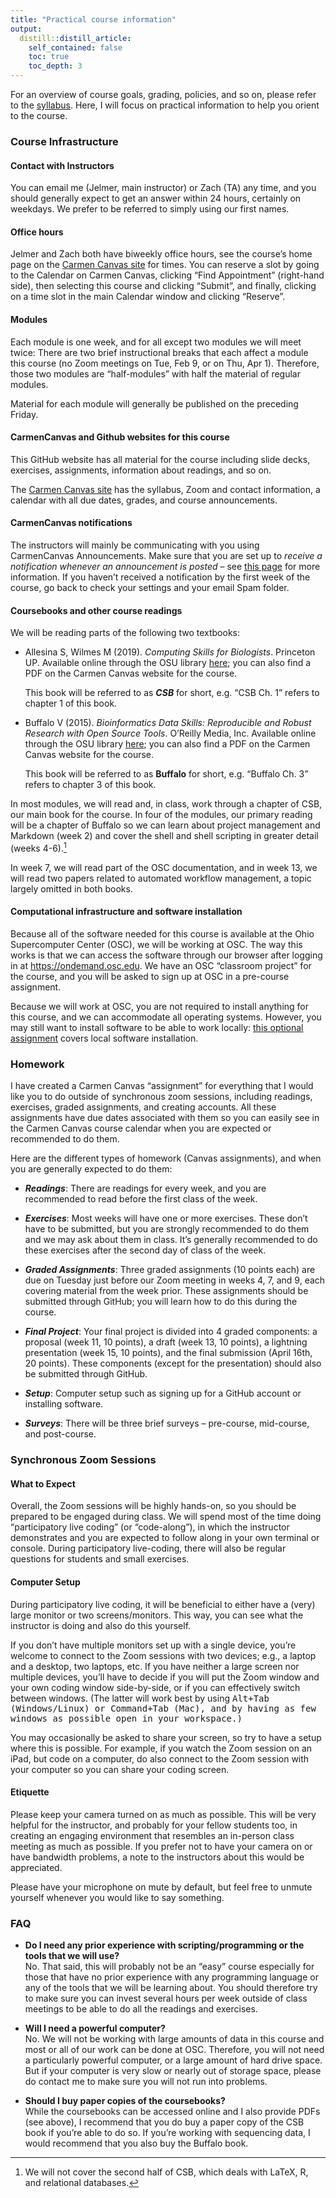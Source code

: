 ```yaml
---
title: "Practical course information"
output:
  distill::distill_article:
    self_contained: false
    toc: true
    toc_depth: 3
---
```


For an overview of course goals, grading, policies, and so on,
please refer to the [syllabus](https://osu.instructure.com/courses/94975/assignments/syllabus).
Here, I will focus on practical information to help you orient to the course.

### Course Infrastructure

#### Contact with Instructors

You can email me (Jelmer, main instructor) or Zach (TA) any time,
and you should generally expect to get an answer within 24 hours,
certainly on weekdays.
We prefer to be referred to simply using our first names.

#### Office hours

Jelmer and Zach both have biweekly office hours,
see the course's home page on the
[Carmen Canvas site](https://osu.instructure.com/courses/94975) for times.
You can reserve a slot by going to the Calendar on Carmen Canvas,
clicking "Find Appointment" (right-hand side),
then selecting this course and clicking "Submit", and finally,
clicking on a time slot in the main Calendar window and clicking "Reserve".

#### Modules

Each module is one week, and for all except two modules we will meet twice:
There are two brief instructional breaks that each affect a module this course
(no Zoom meetings on Tue, Feb 9, or on Thu, Apr 1).
Therefore, those two modules are "half-modules"
with half the material of regular modules.

Material for each module will generally be published on the preceding Friday. 

#### CarmenCanvas and Github websites for this course

This GitHub website has all material for the course including
slide decks, exercises, assignments, information about readings, and so on.

The [Carmen Canvas site](https://osu.instructure.com/courses/94975)
has the syllabus, Zoom and contact information, a calendar with all due dates,
grades, and course announcements.

#### CarmenCanvas notifications

The instructors will mainly be communicating with you using CarmenCanvas Announcements.
Make sure that you are set up to
*receive a notification whenever an announcement is posted* -- see
[this page](https://teaching.resources.osu.edu/toolsets/carmencanvas/guides/carmen-notification-preferences)
for more information.
If you haven't received a notification by the first week of the course,
go back to check your settings and your email Spam folder.

#### Coursebooks and other course readings

We will be reading parts of the following two textbooks:

- Allesina S, Wilmes M (2019). *Computing Skills for Biologists*. Princeton UP.
  Available online through the OSU library
  [here](https://library.ohio-state.edu/record=b8624007~S7);
  you can also find a PDF on the Carmen Canvas website for the course.
  
  This book will be referred to as **_CSB_** for short,
  e.g. "CSB Ch. 1" refers to chapter 1 of this book.

- Buffalo V (2015).
  *Bioinformatics Data Skills: Reproducible and Robust Research with Open Source Tools*.
  O'Reilly Media, Inc.
  Available online through the OSU library
  [here](https://library.ohio-state.edu/record=b9145445~S7);
  you can also find a PDF on the Carmen Canvas website for the course.
  
  This book will be referred to as **Buffalo** for short,
  e.g. "Buffalo Ch. 3" refers to chapter 3 of this book. 

In most modules, we will read and, in class, work through a chapter of CSB,
our main book for the course.
In four of the modules, our primary reading will be a chapter of Buffalo so we
can learn about project management and Markdown (week 2) and cover the shell and
shell scripting in greater detail (weeks 4-6).[^1]

In week 7, we will read part of the OSC documentation,
and in week 13, we will read two papers related to automated workflow management,
a topic largely omitted in both books.

[^1]: We will not cover the second half of CSB, which deals with LaTeX, R,
      and relational databases.

#### Computational infrastructure and software installation

Because all of the software needed for this course is available at the
Ohio Supercomputer Center (OSC), we will be working at OSC.
The way this works is that we can access the software through our browser after
logging in at <https://ondemand.osc.edu>.
We have an OSC "classroom project" for the course,
and you will be asked to sign up at OSC in a pre-course assignment. 

Because we will work at OSC,
you are not required to install anything for this course,
and we can accommodate all operating systems.
However, you may still want to install software to be able to work locally:
[this optional assignment](w01_UA_installation.html)
covers local software installation.

### Homework

I have created a Carmen Canvas "assignment" for everything that I would like you to
do outside of synchronous zoom sessions,
including readings, exercises, graded assignments, and creating accounts.
All these assignments have due dates associated with them so you can easily see
in the Carmen Canvas course calendar when you are expected or recommended to do them.

Here are the different types of homework (Canvas assignments),
and when you are generally expected to do them:

- **_Readings_**:
  There are readings for every week,
  and you are recommended to read before the first class of the week.
  
- **_Exercises_**:
  Most weeks will have one or more exercises.
  These don't have to be submitted,
  but you are strongly recommended to do them and we may ask about them in class.
  It's generally recommended to do these exercises after the second day of class
  of the week.
  
- **_Graded Assignments_**:
  Three graded assignments (10 points each) are due on Tuesday just before our
  Zoom meeting in weeks 4, 7, and 9, each covering material from the week prior.
  These assignments should be submitted through GitHub;
  you will learn how to do this during the course.

- **_Final Project_**:
  Your final project is divided into 4 graded components:
  a proposal (week 11, 10 points), a draft (week 13, 10 points),
  a lightning presentation (week 15, 10 points),
  and the final submission (April 16th, 20 points).
  These components (except for the presentation) should also be submitted through GitHub.
  
- **_Setup_**:
  Computer setup such as signing up for a GitHub account or installing software.

- **_Surveys_**:
  There will be three brief surveys -- pre-course, mid-course, and post-course.
 
### Synchronous Zoom Sessions

#### What to Expect

Overall, the Zoom sessions will be highly hands-on,
so you should be prepared to be engaged during class.
We will spend most of the time doing "participatory live coding" (or "code-along"),
in which the instructor demonstrates and you are expected to follow along in your
own terminal or console.
During participatory live-coding,
there will also be regular questions for students and small exercises.

#### Computer Setup

During participatory live coding,
it will be beneficial to either have a (very) large monitor or two screens/monitors.
This way, you can see what the instructor is doing and also do this yourself.

If you don't have multiple monitors set up with a single device,
you're welcome to connect to the Zoom sessions with two devices;
e.g., a laptop and a desktop, two laptops, etc.
If you have neither a large screen nor multiple devices,
you'll have to decide if you will put the Zoom window and your own coding
window side-by-side, or if you can effectively switch between windows.
(The latter will work best by using <kbd>Alt<kbd>+<kbd>Tab<kbd> (Windows/Linux) or
<kbd>Command</kbd>+<kbd>Tab</kbd> (Mac),
and by having as few windows as possible open in your workspace.)

You may occasionally be asked to share your screen, so try to have a setup where this is possible.
For example, if you watch the Zoom session on an iPad, but code on a computer,
do also connect to the Zoom session with your computer so you can share your coding screen.

#### Etiquette

Please keep your camera turned on as much as possible.
This will be very helpful for the instructor,
and probably for your fellow students too, in creating an engaging environment
that resembles an in-person class meeting as much as possible.
If you prefer not to have your camera on or have bandwidth problems,
a note to the instructors about this would be appreciated.

Please have your microphone on mute by default,
but feel free to unmute yourself whenever you would like to say something.

### FAQ

- **Do I need any prior experience with scripting/programming or the tools that we will use?**  
  No. That said, this will probably not be an "easy" course especially for those
  that have no prior experience with any programming language or any of the tools
  that we will be learning about.
  You should therefore try to make sure you can invest several hours per week
  outside of class meetings to be able to do all the readings and exercises.

- **Will I need a powerful computer?**  
  No. We will not be working with large amounts of data in this course and
  most or all of our work can be done at OSC.
  Therefore, you will not need a particularly powerful computer,
  or a large amount of hard drive space.
  But if your computer is very slow or nearly out of storage space,
  please do contact me to make sure you will not run into problems.

- **Should I buy paper copies of the coursebooks?**  
  While the coursebooks can be accessed online and I also provide PDFs (see above),
  I recommend that you do buy a paper copy of the CSB book if you're able to do so.
  If you're working with sequencing data,
  I would recommend that you also buy the Buffalo book.
